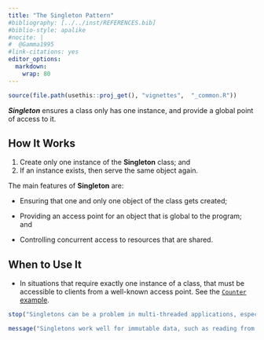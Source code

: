 ---
title: "The Singleton Pattern"
#bibliography: [../../inst/REFERENCES.bib]
#biblio-style: apalike
#nocite: | 
#  @Gamma1995 
#link-citations: yes
editor_options: 
  markdown: 
    wrap: 80
---

```{r, include = FALSE}
source(file.path(usethis::proj_get(), "vignettes",  "_common.R"))
```

<!-- One line about what the function does -->

***Singleton*** ensures a class only has one instance, and provide a global
point of access to it.

## How It Works

1.  Create only one instance of the **Singleton** class; and
2.  If an instance exists, then serve the same object again.

The main features of **Singleton** are:

-   Ensuring that one and only one object of the class gets created;

-   Providing an access point for an object that is global to the program; and

-   Controlling concurrent access to resources that are shared.

## When to Use It

-   In situations that require exactly one instance of a class, that must be
    accessible to clients from a well-known access point. See the [`Counter`
    example](#example-1).

```{r, error=TRUE}
stop("Singletons can be a problem in multi-threaded applications, especially when they manipulate mutable data.")
```

```{r, message=TRUE}
message("Singletons work well for immutable data, such as reading from some data source, since anything that can’t change isn’t going to run into thread clash problems.")
```

